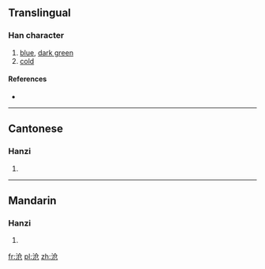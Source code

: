 {{also|滄}}
==Translingual==

===Han character===
{{Han char|rn=85|rad=水|as=04|sn=7|four=|canj=水人尸山 (EOSU)}}

# [[blue]], [[dark green]]
# [[cold]]

====References====
* {{Han ref|kx=0612.121|hdz=31569.030|uh=6CA7|ud=27815}}

----

==Cantonese==

===Hanzi===
{{yue-hanzi|jyut=|y=chong1|tra=滄}}

# {{defn|Cantonese|sort=水04}}

----

==Mandarin==

===Hanzi===
{{cmn-hanzi|tra=滄|pin=[[cāng]] ([[cang1]])|wg=ts'ang<sup>1</sup>}}

# {{defn|Mandarin|sort=水04}}

[[fr:沧]]
[[pl:沧]]
[[zh:沧]]